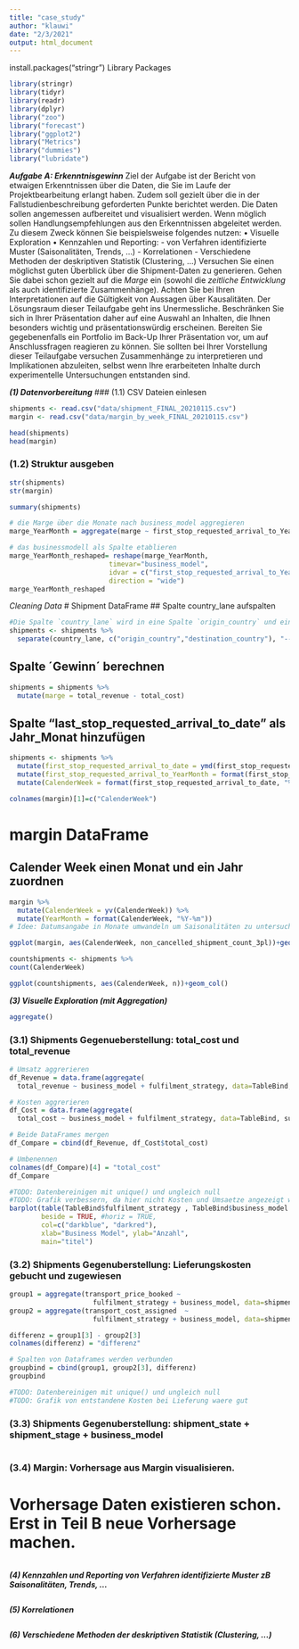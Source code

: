 ```yaml
---
title: "case_study"
author: "klauwi"
date: "2/3/2021"
output: html_document
---
```


install.packages("stringr")
Library Packages
```r
library(stringr)
library(tidyr)
library(readr)
library(dplyr) 
library("zoo")
library("forecast")
library("ggplot2")
library("Metrics")
library("dummies")
library("lubridate")
```

***Aufgabe A: Erkenntnisgewinn***
Ziel der Aufgabe ist der Bericht von etwaigen Erkenntnissen über die Daten, 
die Sie im Laufe der Projektbearbeitung erlangt haben. 
Zudem soll gezielt über die in der Fallstudienbeschreibung geforderten Punkte berichtet werden. 
Die Daten sollen angemessen aufbereitet und visualisiert werden. 
Wenn möglich sollen Handlungsempfehlungen aus den Erkenntnissen abgeleitet werden. 
Zu diesem Zweck können Sie beispielsweise folgendes nutzen:
• Visuelle Exploration
• Kennzahlen und Reporting:
  - von Verfahren identifizierte Muster (Saisonalitäten, Trends, ...)
  - Korrelationen
  - Verschiedene Methoden der deskriptiven Statistik (Clustering, ...)
Versuchen Sie einen möglichst guten Überblick über die Shipment-Daten zu generieren. 
Gehen Sie dabei schon gezielt auf die *Marge* ein (sowohl die *zeitliche Entwicklung* als auch identifizierte Zusammenhänge). Achten Sie bei Ihren Interpretationen auf die Gültigkeit von Aussagen über Kausalitäten.
Der Lösungsraum dieser Teilaufgabe geht ins Unermessliche. 
Beschränken Sie sich in Ihrer Präsentation daher auf eine Auswahl an Inhalten, die Ihnen besonders wichtig und präsentationswürdig erscheinen. Bereiten Sie gegebenenfalls ein Portfolio im Back-Up Ihrer Präsentation vor, um auf Anschlussfragen reagieren zu können. Sie sollten bei Ihrer Vorstellung dieser Teilaufgabe versuchen Zusammenhänge zu interpretieren und Implikationen abzuleiten, selbst wenn Ihre erarbeiteten Inhalte durch experimentelle Untersuchungen entstanden sind.


***(1) Datenvorbereitung***
### (1.1) CSV Dateien einlesen
```r
shipments <- read.csv("data/shipment_FINAL_20210115.csv")
margin <- read.csv("data/margin_by_week_FINAL_20210115.csv")

head(shipments)
head(margin)
```
### (1.2) Struktur ausgeben
```r
str(shipments)
str(margin)
```
```r
summary(shipments)
```
```r
# die Marge über die Monate nach business_model aggregieren
marge_YearMonth = aggregate(marge ~ first_stop_requested_arrival_to_YearMonth + business_model, shipments, sum )

# das businessmodell als Spalte etablieren
marge_YearMonth_reshaped= reshape(marge_YearMonth,
                         timevar="business_model",
                         idvar = c("first_stop_requested_arrival_to_YearMonth"),
                         direction = "wide")
marge_YearMonth_reshaped
```


*Cleaning Data*
# Shipment DataFrame
## Spalte country_lane aufspalten
```r
#Die Spalte `country_lane` wird in eine Spalte `origin_country` und eine Spalte ´destination_country´ aufgeteilt 
shipments <- shipments %>%
  separate(country_lane, c("origin_country","destination_country"), "-->>")
```

## Spalte ´Gewinn´ berechnen
```r
shipments = shipments %>%
  mutate(marge = total_revenue - total_cost)
```


## Spalte "last_stop_requested_arrival_to_date" als Jahr_Monat hinzufügen
```r
shipments <- shipments %>%
  mutate(first_stop_requested_arrival_to_date = ymd(first_stop_requested_arrival_to_date)) %>%
  mutate(first_stop_requested_arrival_to_YearMonth = format(first_stop_requested_arrival_to_date, "%Y-%m")) %>%
  mutate(CalenderWeek = format(first_stop_requested_arrival_to_date, "%Y-%V")) 

colnames(margin)[1]=c("CalenderWeek")
```

# margin DataFrame
## Calender Week einen Monat und ein Jahr zuordnen
```r
margin %>%
  mutate(CalenderWeek = yv(CalenderWeek)) %>%
  mutate(YearMonth = format(CalenderWeek, "%Y-%m"))
# Idee: Datumsangabe in Monate umwandeln um Saisonalitäten zu untersuchen
```

```r
ggplot(margin, aes(CalenderWeek, non_cancelled_shipment_count_3pl))+geom_point()
```


```r
countshipments <- shipments %>%
count(CalenderWeek)

ggplot(countshipments, aes(CalenderWeek, n))+geom_col()
```

***(3) Visuelle Exploration (mit Aggregation)***
```r
aggregate()
```


### (3.1) Shipments Gegenueberstellung: total_cost und total_revenue
```r
# Umsatz aggrerieren
df_Revenue = data.frame(aggregate(
  total_revenue ~ business_model + fulfilment_strategy, data=TableBind, sum))

# Kosten aggrerieren
df_Cost = data.frame(aggregate(
  total_cost ~ business_model + fulfilment_strategy, data=TableBind, sum))

# Beide DataFrames mergen
df_Compare = cbind(df_Revenue, df_Cost$total_cost)

# Umbenennen
colnames(df_Compare)[4] = "total_cost"
df_Compare

#TODO: Datenbereinigen mit unique() und ungleich null
#TODO: Grafik verbessern, da hier nicht Kosten und Umsaetze angezeigt werden
barplot(table(TableBind$fulfilment_strategy , TableBind$business_model ), 
        beside = TRUE, #horiz = TRUE,
        col=c("darkblue", "darkred"),
        xlab="Business Model", ylab="Anzahl", 
        main="titel")
```


### (3.2) Shipments Gegenuberstellung: Lieferungskosten gebucht und zugewiesen
```r
group1 = aggregate(transport_price_booked ~ 
                     fulfilment_strategy + business_model, data=shipments, sum)
group2 = aggregate(transport_cost_assigned  ~ 
                     fulfilment_strategy + business_model, data=shipments, sum)

differenz = group1[3] - group2[3]
colnames(differenz) = "differenz"

# Spalten von Dataframes werden verbunden
groupbind = cbind(group1, group2[3], differenz)
groupbind

#TODO: Datenbereinigen mit unique() und ungleich null
#TODO: Grafik von entstandene Kosten bei Lieferung waere gut
```

### (3.3) Shipments Gegenuberstellung: shipment_state + shipment_stage + business_model
```r

```

### (3.4) Margin: Vorhersage aus Margin visualisieren. 
# Vorhersage Daten existieren schon. Erst in Teil B neue Vorhersage machen.
```r

```




***(4) Kennzahlen und Reporting von Verfahren identifizierte Muster zB Saisonalitäten, Trends, ...***
```r

```


***(5) Korrelationen***
```r

```


***(6) Verschiedene Methoden der deskriptiven Statistik (Clustering, ...)***
```r

```

